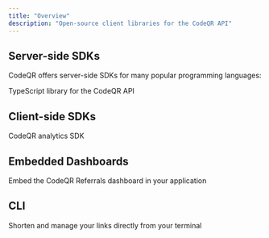 ```yaml
---
title: "Overview"
description: "Open-source client libraries for the CodeQR API"
---
```


## Server-side SDKs

CodeQR offers server-side SDKs for many popular programming languages:

<CardGroup cols={2}>
  <Card title="TypeScript" icon="npm" href="/sdks/typescript">
    TypeScript library for the CodeQR API
  </Card>
</CardGroup>

## Client-side SDKs

<CardGroup cols={2}>
  <Card title="@codeqr/analytics" icon="js" href="/sdks/client-side/introduction">
    CodeQR analytics SDK
  </Card>
</CardGroup>

## Embedded Dashboards

<CardGroup cols={2}>
  <Card title="Referrals Embed" icon="window" href="/sdks/embed/referrals">
    Embed the CodeQR Referrals dashboard in your application
  </Card>
</CardGroup>

## CLI

<CardGroup cols={2}>
  <Card title="CodeQR CLI" icon="terminal" href="/sdks/cli">
    Shorten and manage your links directly from your terminal
  </Card>
</CardGroup>
